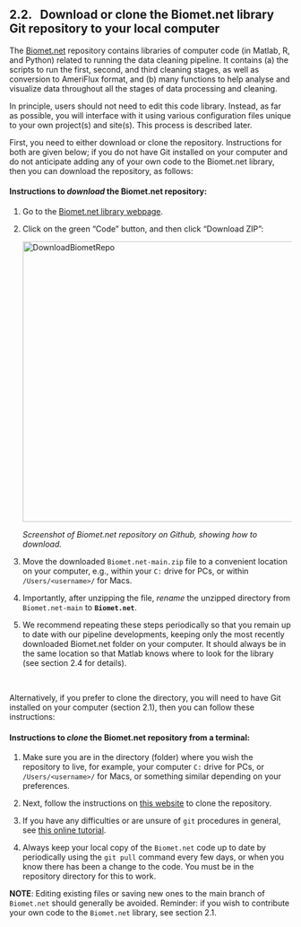 ## 2.2. &nbsp; Download or clone the Biomet.net library Git repository to your local computer

The <a href="https://github.com/ubc-micromet/Biomet.net" target="_blank" rel="noopener noreferrer">Biomet.net</a> repository contains libraries of computer code (in Matlab, R, and Python) related to running the data cleaning pipeline. It contains (a) the scripts to run the first, second, and third cleaning stages, as well as conversion to AmeriFlux format, and (b) many functions to help analyse and visualize data throughout all the stages of data processing and cleaning.

In principle, users should not need to edit this code library. Instead, as far as possible, you will interface with it using various configuration files unique to your own project(s) and site(s). This process is described later. 

First, you need to either download or clone the repository. Instructions for both are given below; if you do not have Git installed on your computer and do not anticipate adding any of your own code to the Biomet.net library, then you can download the repository, as follows:

#### Instructions to *download* the Biomet.net repository:

1. Go to the <a href=https://github.com/CANFLUX/Biomet.net target="_blank" rel="noopener noreferrer">Biomet.net library webpage</a>.

2. Click on the green "Code" button, and then click "Download ZIP":

    <img src="images/Biomet/BiometRepoDownload2.jpg" alt="DownloadBiometRepo" width="500"/>
    
    *Screenshot of Biomet.net repository on Github, showing how to download.*

3. Move the downloaded `Biomet.net-main.zip` file to a convenient location on your computer, e.g., within your `C:` drive for PCs, or within `/Users/<username>/` for Macs.

4. Importantly, after unzipping the file, *rename* the unzipped directory from `Biomet.net-main` to **`Biomet.net`**.

5. We recommend repeating these steps periodically so that you remain up to date with our pipeline developments, keeping only the most recently downloaded Biomet.net folder on your computer. It should always be in the same location so that Matlab knows where to look for the library (see section 2.4 for details).

<br>

Alternatively, if you prefer to clone the directory, you will need to have Git installed on your computer (section 2.1), then you can follow these instructions:

#### Instructions to *clone* the Biomet.net repository from a terminal:

 1. Make sure you are in the directory (folder) where you wish the repository to live, for example, your computer `C:` drive for PCs, or `/Users/<username>/` for Macs, or something similar depending on your preferences.

 2. Next, follow the instructions on <a href=https://www.educative.io/answers/how-to-clone-a-git-repository-using-the-command-line target="_blank" rel="noopener noreferrer">this website</a> to clone the repository.

 3. If you have any difficulties or are unsure of `git` procedures in general, see <a href="https://ecoflux-lab.github.io/Documentation/UsingGit.html" target="_blank" rel="noopener noreferrer">this online tutorial</a>.
 
 3. Always keep your local copy of the `Biomet.net` code up to date by periodically using the `git pull` command every few days, or when you know there has been a change to the code. You must be in the repository directory for this to work.

**NOTE**: Editing existing files or saving new ones to the main branch of `Biomet.net` should generally be avoided. Reminder: if you wish to contribute your own code to the `Biomet.net` library, see section 2.1. 
